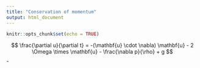 ```yaml
---
title: "Conservation of momentum"
output: html_document
---
```


```r
knitr::opts_chunk$set(echo = TRUE)
```

$$
\frac{\partial u}{\partial t} = -(\mathbf{u} \cdot \nabla) \mathbf{u} - 2 \Omega \times \mathbf{u} - \frac{\nabla p}{\rho} + g
$$-
